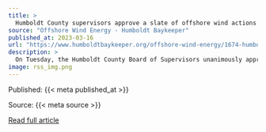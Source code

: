 ```yaml
---
title: >
  Humboldt County supervisors approve a slate of offshore wind actions
source: "Offshore Wind Energy - Humboldt Baykeeper"
published_at: 2023-03-16
url: "https://www.humboldtbaykeeper.org/offshore-wind-energy/1674-humboldt-county-supervisors-approve-a-slate-of-offshore-wind-actions-3"
description: >
  On Tuesday, the Humboldt County Board of Supervisors unanimously approved forming two ad hoc committees to work on offshore wind-related issues, authorized the County Administrative Officer to execute a $851,500 grant agreement for offshore wind activity, and enacted agreements with the Humboldt Bay Harbor, Recreation, and Conservation District, the city of Eureka and other local and tribal agencies to collaborate on port and wind development.Offshore wind in Humboldt County is still in a very early stage, though California North Floating LLC placed the winning bids for the area where turbines would be placed roughly 20 miles off the coast of Eureka. The Bureau of Ocean Energy Management is still reviewing the bids, but once the leases are granted, the site must be surveyed and a plethora of permits must be issued.“There’ll be a couple years of site assessments and surveys. After that, the concept of operation plan process will begin,” Scott Adair, Humboldt County’s director of economic development, said. “We are many years away from actual turbines being put into the water.”Read More
image: rss_img.png
---
```



  Published: {{< meta published_at >}}
  

  Source: {{< meta source >}}
  

  [Read full article]({{< meta url >}}){target='blank'}
  

